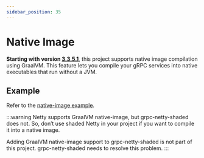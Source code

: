 ```yaml
---
sidebar_position: 35
---
```


# Native Image

**Starting with version [3.3.5.1](https://github.com/DanielLiu1123/grpc-starter/releases/tag/v3.3.5.1)**, this project supports native image compilation using GraalVM.
This feature lets you compile your gRPC services into native executables that run without a JVM.

## Example

Refer to the [native-image example](https://github.com/DanielLiu1123/grpc-starter/tree/main/examples/native-image).

:::warning
Netty supports GraalVM native-image, but grpc-netty-shaded does not.
So, don’t use shaded Netty in your project if you want to compile it into a native image.

Adding GraalVM native-image support to grpc-netty-shaded is not part of this project.
grpc-netty-shaded needs to resolve this problem.
:::
